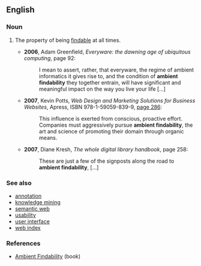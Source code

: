 ==English==

===Noun===
{{en-noun|sg=[[ambient]] [[findability]]|ambient findabilities}}

# {{information science|Internet}} The property of being [[findable]] at all times.
#* '''2006''', Adam Greenfield, ''Everyware: the dawning age of ubiquitous computing'', page 92:
#*: I mean to assert, rather, that everyware, the regime of ambient informatics it gives rise to, and the condition of '''ambient findability''' they together entrain, will have significant and meaningful impact on the way you live your life [...]
#* '''2007''', Kevin Potts, ''Web Design and Marketing Solutions for Business Websites'', Apress, ISBN 978-1-59059-839-9, [http://books.google.com/books?id=mNZtuAA8Nx4C&pg=PA286&dq=ambient-findability page 286]:
#*: This influence is exerted from conscious, proactive effort. Companies must aggressively pursue '''ambient findability''', the art and science of promoting their domain through organic means.
#* '''2007''', Diane Kresh, ''The whole digital library handbook'', page 258:
#*: These are just a few of the signposts along the road to '''ambient findability''', [...]

===See also===
* [[annotation]]
* [[knowledge mining]]
* [[semantic web]]
* [[usability]]
* [[user interface]]
* [[web index]]

===References===
* [http://www.oreilly.com/catalog/ambient/ Ambient Findability] (book)